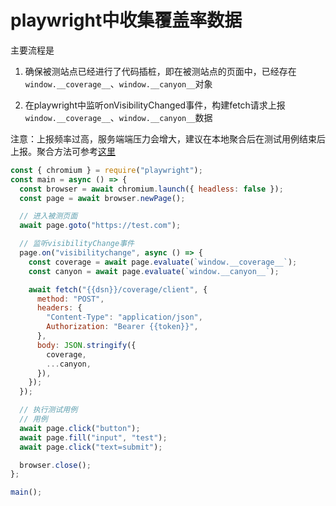 # playwright中收集覆盖率数据

主要流程是

1. 确保被测站点已经进行了代码插桩，即在被测站点的页面中，已经存在`window.__coverage__`、`window.__canyon__`对象

2. 在playwright中监听onVisibilityChanged事件，构建fetch请求上报`window.__coverage__`、`window.__canyon__`数据

注意：上报频率过高，服务端端压力会增大，建议在本地聚合后在测试用例结束后上报。聚合方法可参考[这里](https://github.com/canyon-project/canyon/tree/dev/tools/coverage-merge)

```javascript
const { chromium } = require("playwright");
const main = async () => {
  const browser = await chromium.launch({ headless: false });
  const page = await browser.newPage();

  // 进入被测页面
  await page.goto("https://test.com");

  // 监听visibilityChange事件
  page.on("visibilitychange", async () => {
    const coverage = await page.evaluate(`window.__coverage__`);
    const canyon = await page.evaluate(`window.__canyon__`);

    await fetch("{{dsn}}/coverage/client", {
      method: "POST",
      headers: {
        "Content-Type": "application/json",
        Authorization: "Bearer {{token}}",
      },
      body: JSON.stringify({
        coverage,
        ...canyon,
      }),
    });
  });

  // 执行测试用例
  // 用例
  await page.click("button");
  await page.fill("input", "test");
  await page.click("text=submit");

  browser.close();
};

main();
```
